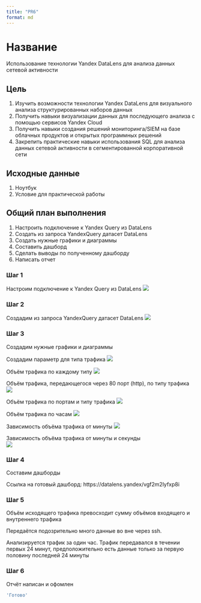 ```yaml
---
title: "PR6"
format: md
---
```


# Название

Использование технологии Yandex DataLens для анализа данных сетевой активности

## Цель

1.  Изучить возможности технологии Yandex DataLens для визуального анализа структурированных наборов данных
2.  Получить навыки визуализации данных для последующего анализа с помощью сервисов Yandex Cloud
3.  Получить навыки создания решений мониторинга/SIEM на базе облачных продуктов и открытых программных решений
4.  Закрепить практические навыки использования SQL для анализа данных сетевой активности в сегментированной корпоративной сети

## Исходные данные

1.  Ноутбук
2.  Условие для практической работы

## Общий план выполнения

1.  Настроить подключение к Yandex Query из DataLens
2.  Создать из запроса YandexQuery датасет DataLens
3.  Создать нужные графики и диаграммы
4.  Составить дашборд
5.  Сделать выводы по полученному дашборду
6.  Написать отчет


### Шаг 1

Настроим подключение к Yandex Query из DataLens 
![](img/1.png)


### Шаг 2

Создадим из запроса YandexQuery датасет DataLens 
![](img/2.png)

### Шаг 3

Создадим нужные графики и диаграммы

Создадим параметр для типа трафика
![](img/3.png)

Объём трафика по каждому типу 
![](img/4.png)

Объём трафика, передающегося через 80 порт (http), по типу трафика 
![](img/5.png)

Объём трафика по портам и типу трафика 
![](img/6.png)

Объём трафика по часам 
![](img/7.png)

Зависимость объёма трафика от минуты 
![](img/8.png)

Зависимость объёма трафика от минуты и секунды  
![](img/9.png)


### Шаг 4

Составим дашборды 

Ссылка на готовый дашборд: https://datalens.yandex/vgf2m2lyfxp8i

### Шаг 5

Объём исходящего трафика превосходит сумму объёмов входящего и внутреннего трафика

Передаётся подозрительно много данные во вне через ssh.

Анализируется трафик за один час. Трафик передавался в течении первых 24 минут, предположительно есть данные только за первую половину последней 24 минуты

### Шаг 6

Отчёт написан и офомлен


```r
'Готово'
```
